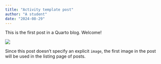```yaml
---
title: "Activity template post"
author: "A student"
date: "2024-08-29"
---
```


This is the first post in a Quarto blog. Welcome!

![](thumbnail.jpg)

Since this post doesn't specify an explicit `image`, the first image in the post will be used in the listing page of posts.
